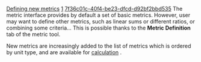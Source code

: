 [[Property:title|Defining new metrics]]
[[Property:weight|1]]
[[Property:uuid|7f36c01c-40f4-be23-dfcd-d92bf2bbd535]]
The metric interface provides by default a set of basic metrics. However, user may want to define other metrics, such as linear sums or different ratios, or combining some criteria... This is possible thanks to the '''Metric Definition''' tab of the metric tool. 

New metrics are increasingly added to the list of metrics which is ordered by unit type, and are available for [[Evaluating a measure|calculation]] . 

{{seealso|<br/>
[[Evaluating a measure|Evaluating a measure]]  <br/>
[[Managing new metrics]]  }}




